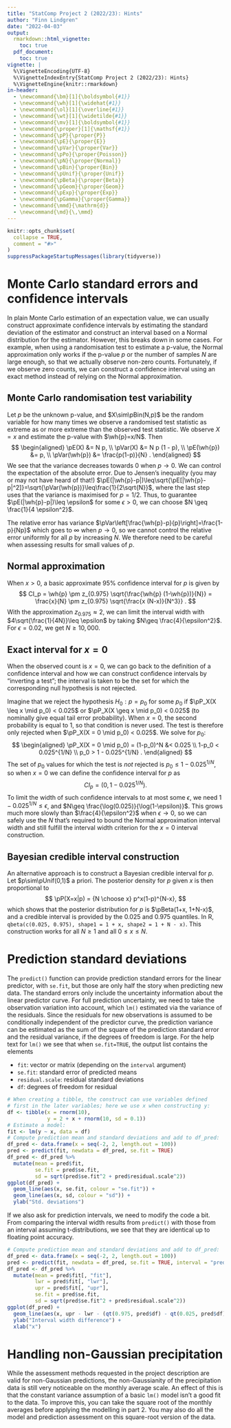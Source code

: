 ```yaml
---
title: "StatComp Project 2 (2022/23): Hints"
author: "Finn Lindgren"
date: "2022-04-03"
output:
  rmarkdown::html_vignette:
    toc: true
  pdf_document:
    toc: true
vignette: |
  %\VignetteEncoding{UTF-8}
  %\VignetteIndexEntry{StatComp Project 2 (2022/23): Hints}
  %\VignetteEngine{knitr::rmarkdown}
in-header:
  - \newcommand{\bm}[1]{\boldsymbol{#1}}
  - \newcommand{\wh}[1]{\widehat{#1}}
  - \newcommand{\ol}[1]{\overline{#1}}
  - \newcommand{\wt}[1]{\widetilde{#1}}
  - \newcommand{\mv}[1]{\boldsymbol{#1}}
  - \newcommand{\proper}[1]{\mathsf{#1}}
  - \newcommand{\pP}{\proper{P}}
  - \newcommand{\pE}{\proper{E}}
  - \newcommand{\pVar}{\proper{Var}}
  - \newcommand{\pPo}{\proper{Poisson}}
  - \newcommand{\pN}{\proper{Normal}}
  - \newcommand{\pBin}{\proper{Bin}}
  - \newcommand{\pUnif}{\proper{Unif}}
  - \newcommand{\pBeta}{\proper{Beta}}
  - \newcommand{\pGeom}{\proper{Geom}}
  - \newcommand{\pExp}{\proper{Exp}}
  - \newcommand{\pGamma}{\proper{Gamma}}
  - \newcommand{\mmd}{\mathrm{d}}
  - \newcommand{\md}{\,\mmd}
---
```


```r
knitr::opts_chunk$set(
  collapse = TRUE,
  comment = "#>"
)
suppressPackageStartupMessages(library(tidyverse))
```

# Monte Carlo standard errors and confidence intervals

In plain Monte Carlo estimation of an expectation value, we can usually construct
approximate confidence intervals by estimating the standard deviation of the estimator
and construct an interval based on a Normal distribution for the estimator.
However, this breaks down in some cases. For example, when using a randomisation
test to estimate a p-value, the Normal approximation only works if the p-value
$p$ or the number of samples $N$ are large enough, so that we actually observe
non-zero counts.  Fortunately, if we observe zero counts, we can construct a
confidence interval using an exact method instead of relying on the Normal approximation.

## Monte Carlo randomisation test variability

Let $p$ be the unknown p-value, and $X\sim\pBin(N,p)$ be the random variable for
how many times we observe a randomised test statistic as extreme as or more
extreme than the observed test statistic.  We observe $X=x$ and estimate the p-value with
$\wh{p}=x/N$. Then
$$
\begin{aligned}
\pE(X) &= N p, \\
\pVar(X) &= N p (1 - p), \\
\pE(\wh{p}) &= p, \\
\pVar(\wh{p}) &= \frac{p(1-p)}{N} .
\end{aligned}
$$
We see that the variance decreases towards $0$ when $p\rightarrow 0$.  We can control the
expectation of the absolute error. Due to Jensen's inequality (you may or may not have heard of that!) $\pE(|\wh{p}-p|)\leq\sqrt{\pE[|\wh{p}-p|^2]}=\sqrt{\pVar(\wh{p})}\leq\frac{1}{2\sqrt{N}}$, where the last step
uses that the variance is maximised for $p=1/2$. Thus, to guarantee $\pE(|\wh{p}-p|)\leq \epsilon$ for some $\epsilon>0$, we can choose $N \geq \frac{1}{4 \epsilon^2}$.

The relative error has variance $\pVar\left[\frac{\wh{p}-p}{p}\right]=\frac{1-p}{Np}$ which
goes to $\infty$ when $p\rightarrow 0$, so we cannot control the relative error
uniformly for all $p$ by increasing $N$.  We therefore need to be careful when
assessing results for small values of $p$.

## Normal approximation

When $x>0$, a basic approximate 95% confidence interval for $p$ is given by
$$
CI_p = \wh{p} \pm z_{0.975} \sqrt{\frac{\wh{p} (1-\wh{p})}{N}}
= \frac{x}{N} \pm z_{0.975} \sqrt{\frac{x (N-x)}{N^3}} .
$$
With the approximation $z_{0.975}\approx 2$, we can limit the interval
width with $4\sqrt{\frac{1}{4N}}\leq \epsilon$ by taking $N\geq \frac{4}{\epsilon^2}$.
For $\epsilon=0.02$, we get $N\geq 10,000$.

## Exact interval for $x=0$

When the observed count is $x=0$, we can go back to the definition of a confidence interval
and how we can construct confidence intervals by "inverting a test"; the interval
is taken to be the set for which the corresponding null hypothesis is not rejected.

Imagine that we reject the hypothesis $H_0:p=p_0$ for some $p_0$ if
$\pP_X(X \leq x \mid p_0) < 0.025$ or $\pP_X(X \geq x \mid p_0) < 0.025$ (to
nominally give equal tail error probability).
When $x=0$, the second probability is equal to $1$, so
that condition is never used.  The test is therefore only rejected when
$\pP_X(X = 0 \mid p_0) < 0.025$.  We solve for $p_0$:
$$
\begin{aligned}
\pP_X(X = 0 \mid p_0) = (1-p_0)^N &< 0.025 \\
1-p_0 < 0.025^{1/N} \\
p_0 > 1 - 0.025^{1/N} .
\end{aligned}
$$
The set of $p_0$ values for which the test is _not_ rejected is
$p_0 \leq 1-0.025^{1/N}$, so when $x=0$ we can define the confidence interval
for $p$ as
$$
CI_p = (0, 1-0.025^{1/N}) .
$$
To limit the width of such confidence intervals to at most some $\epsilon$, we
need $1-0.025^{1/N}\leq \epsilon$, and $N\geq \frac{\log(0.025)}{\log(1-\epsilon)}$.
This grows much more slowly than $\frac{4}{\epsilon^2}$ when $\epsilon\rightarrow 0$,
so we can safely use the
$N$ that's required to bound the Normal approximation interval width and still
fulfill the interval width criterion for the $x=0$ interval construction.


## Bayesian credible interval construction

An alternative approach is to construct a Bayesian credible interval for $p$.
Let $p\sim\pUnif(0,1)$ a priori. The posterior density for $p$ given $x$ is
then proportional to
$$
\pP(X=x|p) = {N \choose x} p^x(1-p)^{N-x},
$$
which shows that the posterior distribution for $p$ is $\pBeta(1+x, 1+N-x)$, and
a credible interval is provided by the $0.025$ and $0.975$ quantiles. In R,
`qbeta(c(0.025, 0.975), shape1 = 1 + x, shape2 = 1 + N - x)`.
This construction works for all $N\geq 1$ and all $0\leq x \leq N$.


# Prediction standard deviations

The `predict()` function can provide prediction standard errors for the linear predictor,
with `se.fit`, but those are only half the story when predicting new data.
The standard errors only include the uncertainty information about the linear
predictor curve. For full prediction uncertainty,
we need to take the observation variation into account, which `lm()` estimated
via the variance of the residuals. Since the residuals for new observations is assumed to be conditionally independent of the predictor curve, the prediction variance
can be estimated as the
sum of the square of the prediction standard error and the residual variance,
if the degrees of freedom is large.
For the help text for `lm()` we see that when `se.fit=TRUE`, the output list
contains the elements

* `fit`: vector or matrix (depending on the `interval` argument)
* `se.fit`: standard error of predicted means
* `residual.scale`: residual standard deviations
* `df`: degrees of freedom for residual


```r
# When creating a tibble, the construct can use variables defined
# first in the later variables; here we use x when constructing y:
df <- tibble(x = rnorm(10),
             y = 2 + x + rnorm(10, sd = 0.1))
# Estimate a model:
fit <- lm(y ~ x, data = df)
# Compute prediction mean and standard deviations and add to df_pred:
df_pred <- data.frame(x = seq(-2, 2, length.out = 100))
pred <- predict(fit, newdata = df_pred, se.fit = TRUE)
df_pred <- df_pred %>%
  mutate(mean = pred$fit,
         se.fit = pred$se.fit,
         sd = sqrt(pred$se.fit^2 + pred$residual.scale^2))
ggplot(df_pred) +
  geom_line(aes(x, se.fit, colour = "se.fit")) +
  geom_line(aes(x, sd, colour = "sd")) +
  ylab("Std. deviations")
```

If we also ask for prediction intervals, we need to modify the code a bit.
From comparing the interval width results from `predict()` with those from an interval
assuming t-distributions, we see that they are identical up to floating point accuracy.

```r
# Compute prediction mean and standard deviations and add to df_pred:
df_pred <- data.frame(x = seq(-2, 2, length.out = 100))
pred <- predict(fit, newdata = df_pred, se.fit = TRUE, interval = "prediction")
df_pred <- df_pred %>%
  mutate(mean = pred$fit[, "fit"],
         lwr = pred$fit[, "lwr"],
         upr = pred$fit[, "upr"],
         se.fit = pred$se.fit,
         sd = sqrt(pred$se.fit^2 + pred$residual.scale^2))
ggplot(df_pred) +
  geom_line(aes(x, upr - lwr - (qt(0.975, pred$df) - qt(0.025, pred$df)) * sd)) +
  ylab("Interval width difference") +
  xlab("x")
```

# Handling non-Gaussian precipitation

While the assessment methods requested in the project description are valid for non-Gaussian
predictions, the non-Gaussianity of the precipitation data is still very noticeable
on the monthly average scale.  An effect of this is that the constant variance
assumption of a basic `lm()` model isn't a good fit to the data.  To improve
this, you can take the square root of the monthly averages before applying
the modelling in part 2.  You may also do all the model and prediction assessment
on this square-root version of the data.

